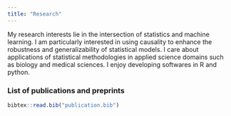 ```yaml
---
title: "Research"
---
```


My research interests lie in the intersection of statistics and machine learning. I am particularly interested in using causality to enhance the robustness and generalizability of statistical models. I care about applications of statistical methodologies in applied science domains such as biology and medical sciences. I enjoy developing softwares in R and python. 

### List of publications and preprints

```r
bibtex::read.bib("publication.bib")
```

